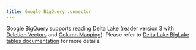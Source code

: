 ```yaml
---
title: Google BigQuery connector
---
```


Google BigQuery supports reading Delta Lake (reader version 3 with [Deletion Vectors](/latest/apache-spark-connector/what-are-deletion-vectors) and [Column Mapping](/latest/apache-spark-connector/delta-column-mapping/)). Please refer to [Delta Lake BigLake tables documentation](https://cloud.google.com/bigquery/docs/create-delta-lake-table) for more details.
